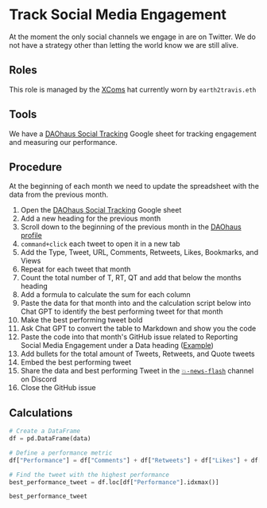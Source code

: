 # Track Social Media Engagement

At the moment the only social channels we engage in are on Twitter. We do not have a strategy other than letting the world know we are still alive.

## Roles

This role is managed by the [XComs](https://app.hatsprotocol.xyz/trees/10/24?compact=true&hatId=24.2.2) hat currently worn by `earth2travis.eth`

## Tools

We have a [DAOhaus Social Tracking](https://docs.google.com/spreadsheets/d/1JwCL7GugTYn0uMumQ49VD1Q5i8n1VGlbKpAqN_SXqZw/edit?gid=0#gid=0) Google sheet for tracking engagement and measuring our performance.

## Procedure

At the beginning of each month we need to update the spreadsheet with the data from the previous month.

1. Open the [DAOhaus Social Tracking](https://docs.google.com/spreadsheets/d/1JwCL7GugTYn0uMumQ49VD1Q5i8n1VGlbKpAqN_SXqZw/edit?gid=0#gid=0) Google sheet
2. Add a new heading for the previous month
3. Scroll down to the beginning of the previous month in the [DAOhaus profile](https://x.com/DAOhaus)
4. `command+click` each tweet to open it in a new tab
5. Add the Type, Tweet, URL, Comments, Retweets, Likes, Bookmarks, and Views
6. Repeat for each tweet that month
7. Count the total number of T, RT, QT and add that below the months heading
8. Add a formula to calculate the sum for each column
9. Paste the data for that month into and the calculation script below into Chat GPT to identify the best performing tweet for that month
10. Make the best performing tweet bold
11. Ask Chat GPT to convert the table to Markdown and show you the code
12. Paste the code into that month's GitHub issue related to Reporting Social Media Engagement under a Data heading ([Example](https://github.com/orgs/HausDAO/projects/28/views/2?pane=issue&itemId=71607772))
13. Add bullets for the total amount of Tweets, Retweets, and Quote tweets
14. Embed the best performing tweet
15. Share the data and best performing Tweet in the [`💥-news-flash`](https://discord.com/channels/709210493549674598/758440646553370635) channel on Discord
16. Close the GitHub issue

## Calculations

```python
# Create a DataFrame
df = pd.DataFrame(data)

# Define a performance metric
df["Performance"] = df["Comments"] + df["Retweets"] + df["Likes"] + df["Bookmarks"] + df["Views"]

# Find the tweet with the highest performance
best_performance_tweet = df.loc[df["Performance"].idxmax()]

best_performance_tweet
```
